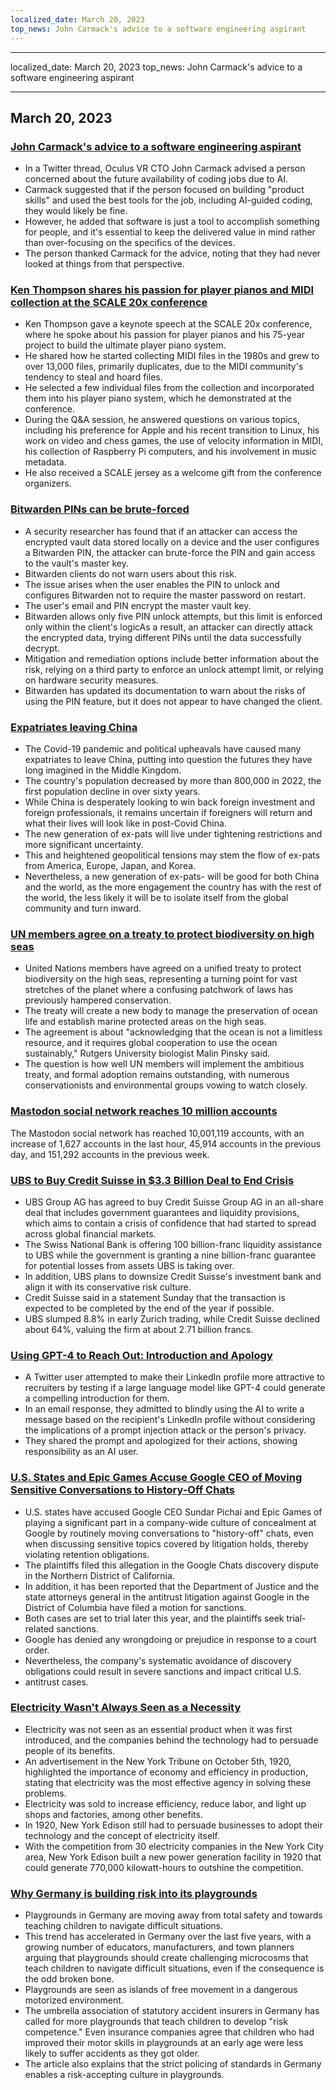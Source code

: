 ```yaml
---
localized_date: March 20, 2023
top_news: John Carmack's advice to a software engineering aspirant
---
```


---

localized_date: March 20, 2023
top_news: John Carmack's advice to a software engineering aspirant

---



<CallToAction />

<Steps>

## March 20, 2023

### [John Carmack's advice to a software engineering aspirant](https://twitter.com/ID_AA_Carmack/status/1637087219591659520?ref=hackernewsgpt.com)

- In a Twitter thread, Oculus VR CTO John Carmack advised a person concerned about the future availability of coding jobs due to AI.
- Carmack suggested that if the person focused on building "product skills" and used the best tools for the job, including AI-guided coding, they would likely be fine.
- However, he added that software is just a tool to accomplish something for people, and it's essential to keep the delivered value in mind rather than over-focusing on the specifics of the devices.
- The person thanked Carmack for the advice, noting that they had never looked at things from that perspective.

### [Ken Thompson shares his passion for player pianos and MIDI collection at the SCALE 20x conference](https://www.youtube.com/watch?v=kaandEt_pKw&ref=hackernewsgpt.com)

- Ken Thompson gave a keynote speech at the SCALE 20x conference, where he spoke about his passion for player pianos and his 75-year project to build the ultimate player piano system.
- He shared how he started collecting MIDI files in the 1980s and grew to over 13,000 files, primarily duplicates, due to the MIDI community's tendency to steal and hoard files.
- He selected a few individual files from the collection and incorporated them into his player piano system, which he demonstrated at the conference.
- During the Q&A session, he answered questions on various topics, including his preference for Apple and his recent transition to Linux, his work on video and chess games, the use of velocity information in MIDI, his collection of Raspberry Pi computers, and his involvement in music metadata.
- He also received a SCALE jersey as a welcome gift from the conference organizers.

### [Bitwarden PINs can be brute-forced](https://ambiso.github.io/bitwarden-pin/?ref=hackernewsgpt.com)

- A security researcher has found that if an attacker can access the encrypted vault data stored locally on a device and the user configures a Bitwarden PIN, the attacker can brute-force the PIN and gain access to the vault's master key.
- Bitwarden clients do not warn users about this risk.
- The issue arises when the user enables the PIN to unlock and configures Bitwarden not to require the master password on restart.
- The user's email and PIN encrypt the master vault key.
- Bitwarden allows only five PIN unlock attempts, but this limit is enforced only within the client's logicAs a result, an attacker can directly attack the encrypted data, trying different PINs until the data successfully decrypt.
- Mitigation and remediation options include better information about the risk, relying on a third party to enforce an unlock attempt limit, or relying on hardware security measures.
- Bitwarden has updated its documentation to warn about the risks of using the PIN feature, but it does not appear to have changed the client.

### [Expatriates leaving China](https://www.persuasion.community/p/leaving-china?ref=hackernewsgpt.com)

- The Covid-19 pandemic and political upheavals have caused many expatriates to leave China, putting into question the futures they have long imagined in the Middle Kingdom.
- The country's population decreased by more than 800,000 in 2022, the first population decline in over sixty years.
- While China is desperately looking to win back foreign investment and foreign professionals, it remains uncertain if foreigners will return and what their lives will look like in post-Covid China.
- The new generation of ex-pats will live under tightening restrictions and more significant uncertainty.
- This and heightened geopolitical tensions may stem the flow of ex-pats from America, Europe, Japan, and Korea.
- Nevertheless, a new generation of ex-pats- will be good for both China and the world, as the more engagement the country has with the rest of the world, the less likely it will be to isolate itself from the global community and turn inward.

### [UN members agree on a treaty to protect biodiversity on high seas](https://apnews.com/article/un-oceans-biodiversity-treaty-0b024fa07e8c1947236d8b8491ebf92c?ref=hackernewsgpt.com)

- United Nations members have agreed on a unified treaty to protect biodiversity on the high seas, representing a turning point for vast stretches of the planet where a confusing patchwork of laws has previously hampered conservation.
- The treaty will create a new body to manage the preservation of ocean life and establish marine protected areas on the high seas.
- The agreement is about "acknowledging that the ocean is not a limitless resource, and it requires global cooperation to use the ocean sustainably," Rutgers University biologist Malin Pinsky said.
- The question is how well UN members will implement the ambitious treaty, and formal adoption remains outstanding, with numerous conservationists and environmental groups vowing to watch closely.

### [Mastodon social network reaches 10 million accounts](https://mastodon.social/@mastodonusercount/110051957865629817?ref=hackernewsgpt.com)

The Mastodon social network has reached 10,001,119 accounts, with an increase of 1,627 accounts in the last hour, 45,914 accounts in the previous day, and 151,292 accounts in the previous week.

### [UBS to Buy Credit Suisse in $3.3 Billion Deal to End Crisis](https://www.bloomberg.com/news/articles/2023-03-19/ubs-agrees-to-buy-credit-suisse-in-historic-deal-to-end-crisis?ref=hackernewsgpt.com)

- UBS Group AG has agreed to buy Credit Suisse Group AG in an all-share deal that includes government guarantees and liquidity provisions, which aims to contain a crisis of confidence that had started to spread across global financial markets.
- The Swiss National Bank is offering 100 billion-franc liquidity assistance to UBS while the government is granting a nine billion-franc guarantee for potential losses from assets UBS is taking over.
- In addition, UBS plans to downsize Credit Suisse's investment bank and align it with its conservative risk culture.
- Credit Suisse said in a statement Sunday that the transaction is expected to be completed by the end of the year if possible.
- UBS slumped 8.8% in early Zurich trading, while Credit Suisse declined about 64%, valuing the firm at about 2.71 billion francs.

### [Using GPT-4 to Reach Out: Introduction and Apology](https://twitter.com/brdskggs/status/1637114268876144640?ref=hackernewsgpt.com)

- A Twitter user attempted to make their LinkedIn profile more attractive to recruiters by testing if a large language model like GPT-4 could generate a compelling introduction for them.
- In an email response, they admitted to blindly using the AI to write a message based on the recipient's LinkedIn profile without considering the implications of a prompt injection attack or the person's privacy.
- They shared the prompt and apologized for their actions, showing responsibility as an AI user.

### [U.S. States and Epic Games Accuse Google CEO of Moving Sensitive Conversations to History-Off Chats](http://www.fosspatents.com/2023/03/us-states-epic-games-others-accuse.html?ref=hackernewsgpt.com)

- U.S. states have accused Google CEO Sundar Pichai and Epic Games of playing a significant part in a company-wide culture of concealment at Google by routinely moving conversations to "history-off" chats, even when discussing sensitive topics covered by litigation holds, thereby violating retention obligations.
- The plaintiffs filed this allegation in the Google Chats discovery dispute in the Northern District of California.
- In addition, it has been reported that the Department of Justice and the state attorneys general in the antitrust litigation against Google in the District of Columbia have filed a motion for sanctions.
- Both cases are set to trial later this year, and the plaintiffs seek trial-related sanctions.
- Google has denied any wrongdoing or prejudice in response to a court order.
- Nevertheless, the company's systematic avoidance of discovery obligations could result in severe sanctions and impact critical U.S.
- antitrust cases.

### [Electricity Wasn't Always Seen as a Necessity](https://www.smithsonianmag.com/smart-news/people-had-to-be-convinced-of-the-usefulness-of-electricity-21221094/?ref=hackernewsgpt.com)

- Electricity was not seen as an essential product when it was first introduced, and the companies behind the technology had to persuade people of its benefits.
- An advertisement in the New York Tribune on October 5th, 1920, highlighted the importance of economy and efficiency in production, stating that electricity was the most effective agency in solving these problems.
- Electricity was sold to increase efficiency, reduce labor, and light up shops and factories, among other benefits.
- In 1920, New York Edison still had to persuade businesses to adopt their technology and the concept of electricity itself.
- With the competition from 30 electricity companies in the New York City area, New York Edison built a new power generation facility in 1920 that could generate 770,000 kilowatt-hours to outshine the competition.

### [Why Germany is building risk into its playgrounds](https://www.theguardian.com/world/2021/oct/24/why-germany-is-building-risk-into-its-playgrounds?ref=hackernewsgpt.com)

- Playgrounds in Germany are moving away from total safety and towards teaching children to navigate difficult situations.
- This trend has accelerated in Germany over the last five years, with a growing number of educators, manufacturers, and town planners arguing that playgrounds should create challenging microcosms that teach children to navigate difficult situations, even if the consequence is the odd broken bone.
- Playgrounds are seen as islands of free movement in a dangerous motorized environment.
- The umbrella association of statutory accident insurers in Germany has called for more playgrounds that teach children to develop "risk competence." Even insurance companies agree that children who had improved their motor skills in playgrounds at an early age were less likely to suffer accidents as they got older.
- The article also explains that the strict policing of standards in Germany enables a risk-accepting culture in playgrounds.

</Steps>
